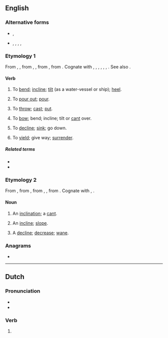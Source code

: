 ==English==

===Alternative forms===
* {{l|en|heeld}}, {{l|en|heald}}
* {{l|en|heild}}, {{l|en|hild}}, {{l|en|hyld}}, {{l|en|held}}, {{l|en|helde}} {{qualifier|obsolete}}

===Etymology 1===
From {{inh|en|enm|heelden}}, {{m|enm|helden}}, from {{inh|en|ang|hieldan}}, {{m|ang|heldan||to lean, incline, slope, force downwards, bow or bend down}}, from {{inh|en|gem-pro|*halþijaną||to bend, incline, pour, empty}}, from {{der|en|ine-pro|*kel-||to tilt, tip, incline}}. Cognate with {{cog|nl|hellen||to incline}}, {{cog|nds|hellen||to incline}}, {{cog|gmh|helden||to incline}}, {{cog|da|hælde||to tilt, lean, slant, slope}}, {{cog|sv|hälla||to tilt, pour}}, {{cog|is|halla||incline, lean sideways, heel over}}, {{cog|is|hella||to pur}}. See also {{l|en|heel}}.

====Verb====
{{en-verb}}

# {{lb|en|transitive}} To [[bend]]; [[incline]]; [[tilt]] (as a water-vessel or ship); [[heel]].
# {{lb|en|transitive}} To [[pour out]]; [[pour]].
# {{lb|en|transitive}} To [[throw]]; [[cast]]; [[put]].
# {{lb|en|intransitive}} To [[bow]]; bend; incline; tilt or [[cant]] over.
# {{lb|en|intransitive}} To [[decline]]; [[sink]]; go down.
# {{lb|en|intransitive}} To [[yield]]; give way; [[surrender]].

=====Related terms=====
* {{l|en|hade}}
* {{l|en|heel}}

===Etymology 2===
From {{inh|en|enm|held}}, from {{inh|en|ang|hielde||slope, declivity}}, from {{inh|en|gem-pro|*halþijōn}}, {{m|gem-pro|*halþijō||inclination, slope}}, from {{der|en|ine-pro|*kel-||to tilt, tip, incline}}. Cognate with {{cog|de|Halde||slope}}, {{cog|da|hæld||an incline, slope}}.

====Noun====
{{en-noun}}

# An [[inclination]]; a [[cant]].
# {{lb|en|UK|_|dialectal}} An [[incline]]; [[slope]].
# A [[decline]]; [[decrease]]; [[wane]].

===Anagrams===
* {{anagrams|en|a=dehil|Delhi|Diehl|hidel|hidle}}

----

==Dutch==

===Pronunciation===
* {{audio|nl|Nl-hield.ogg|Audio}}
* {{rhymes|nl|ilt}}

===Verb===
{{head|nl|verb form}}

# {{nl-verb form of|n=sg|t=past|houden}}